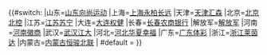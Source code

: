 <!-- 女超2016赛季队名模板，给出球队简称，返回相应名称和链接 -->{{#switch: {{uc:{{{1}}}}}
|山东=[[山东精花女子足球俱乐部|山东向尚运动]]
|上海=[[上海国泰君安永柏女子足球俱乐部|上海永柏长远]]
|天津=[[天津汇森女子足球俱乐部|天津汇森]]
|北京=[[北京北控女子足球俱乐部|北京北控]]
|江苏=[[江苏苏宁女子足球俱乐部|江苏苏宁]]
|大连=[[大连权健足球俱乐部|大连权健]]
|长春=[[长春大众卓越女子足球俱乐部|长春农商银行]]
|解放军=[[解放军女子足球队|解放军]]
|河南=[[河南省徽商女子足球俱乐部|河南徽商]]
|武汉=[[武汉江大女子足球俱乐部|武汉江大]]
|河北=[[河北华夏幸福女子足球队|河北华夏幸福]]
|广东=[[广东体彩女子足球队|广东体彩]]
|浙江=[[浙江杭州女子足球俱乐部|浙江莱茵达]]
|内蒙古=[[内蒙古恒骏北联足球俱乐部|内蒙古恒骏北联]]
| #default =[[{{{1}}}女足|{{{1}}}]]
}}<noinclude>[[Category:中国足球模板|{{PAGENAME}}]]</noinclude>